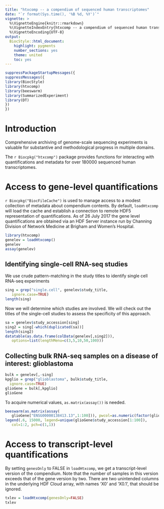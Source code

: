 ```yaml
---
title: "htxcomp -- a compendium of sequenced human transcriptomes"
date: "`r format(Sys.time(), '%B %d, %Y')`"
vignette: >
  %\VignetteEngine{knitr::rmarkdown}
  %\VignetteIndexEntry{htxcomp -- a compendium of sequenced human transcriptomes}
  %\VignetteEncoding{UTF-8}
output:
  BiocStyle::html_document:
    highlight: pygments
    number_sections: yes
    theme: united
    toc: yes
---
```


```r
suppressPackageStartupMessages({
suppressMessages({
library(BiocStyle)
library(htxcomp)
library(beeswarm)
library(SummarizedExperiment)
library(DT)
})
})
```

# Introduction

Comprehensive archiving of genome-scale sequencing experiments
is valuable for substantive and methodological progress in
multiple domains.

The `r Biocpkg("htxcomp")` package provides functions for interacting
with quantifications and metadata for over 180000 sequenced human
transcriptomes.

# Access to gene-level quantifications

`r Biocpkg("BiocFileCache")` is used to manage access
to a modest collection of metadata about compendium
contents.  By default, `loadHtxcomp` will
load the cache and establish a connection to
remote HDF5 representation of quantifications.
As of 26 July 2017 the gene level quantifications
are obtained via an HDF Server instance run
by Channing Division of Network Medicine at
Brigham and Women's Hospital.

```r
library(htxcomp)
genelev = loadHtxcomp()
genelev
assay(genelev)
```

## Identifying single-cell RNA-seq studies

We use crude pattern-matching in the study titles
to identify single cell RNA-seq experiments 
```r
sing = grep("single.cell", genelev$study_title, 
   ignore.case=TRUE)
length(sing)
```

Now we will determine which studies are involved.
We will check out the titles of the single-cell
studies to assess the specificity of this approach.

```r
sa = genelev$study_accession[sing]
sing2 = sing[-which(duplicated(sa))]
length(sing2)
datatable(as.data.frame(colData(genelev[,sing2])),
   options=list(lengthMenu=c(3,5,10,50,100)))
```

## Collecting bulk RNA-seq samples on a disease of interest: glioblastoma


```r
bulk = genelev[,-sing]
kpglio = grep("glioblastoma", bulk$study_title, 
  ignore.case=TRUE)
glioGene = bulk[,kpglio]
glioGene
```

To acquire numerical values, `as.matrix(assay())` is needed.
```r
beeswarm(as.matrix(assay(
   glioGene["ENSG00000138413.13",1:100])), pwcol=as.numeric(factor(glioGene$study_title[1:100])), ylab="IDH1 expression")
legend(.6, 15000, legend=unique(glioGene$study_accession[1:100]),
   col=1:2, pch=c(1,1))
```

# Access to transcript-level quantifications

By setting `genesOnly` to FALSE in `loadHtxcomp`,
we get a transcript-level version of the compendium.
Note that the number of samples in this version exceeds
that of the gene version by two.  There are two
unintended columns in the underlying HDF Cloud
array, with names 'X0' and 'X0.1', that should
be ignored.

```r
txlev = loadHtxcomp(genesOnly=FALSE)
txlev
```
